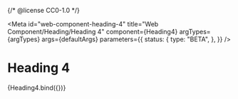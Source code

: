 {/* @license CC0-1.0 */}


<Meta
  id="web-component-heading-4"
  title="Web Component/Heading/Heading 4"
  component={Heading4}
  argTypes={argTypes}
  args={defaultArgs}
  parameters={{
    status: {
      type: "BETA",
    },
  }}
/>

# Heading 4

<Canvas>
  <Story name="Default" args={exampleArgs}>
    {Heading4.bind({})}
  </Story>
</Canvas>

<ArgsTable story="Default" />
